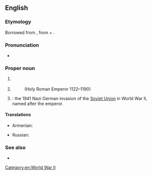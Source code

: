 ==English==
{{wikipedia|dab=Barbarossa (disambiguation)}}

===Etymology===
Borrowed from {{bor|en|it|Barbarossa}}, from {{m|it|barba||beard}} + {{m|it|rossa||red}}.

===Pronunciation===
* {{rhymes|en|əʊsə}}

===Proper noun===
{{en-proper noun}}

# {{surname|en|from=Italian}}
#: ''{{w|David Barbarossa|David '''Barbarossa'''}}''
#: ''{{w|Theodore Cotillo Barbarossa|Theodore Cotillo '''Barbarossa'''}}''
# {{n-g|An [[epithet]] or [[nickname]] applied to certain historical characters.}}
#: ''{{w|Frederick I, Holy Roman Emperor|Frederick '''Barbarossa'''}}'' (Holy Roman Emperor 1122–1190)
# {{lb|en|historical}} {{w|Operation Barbarossa}}: the 1941 Nazi German invasion of the [[Soviet Union]] in World War II, named after the emperor.

====Translations====
{{trans-top|epithet of certain historical characters}}
* Armenian: {{t|hy|Շիկամորուս}}
{{trans-mid}}
* Russian: {{t|ru|Барбаро́сса}}
{{trans-bottom}}

===See also===
* {{l|en|Redbeard}}
[[Category:en:World War II]]